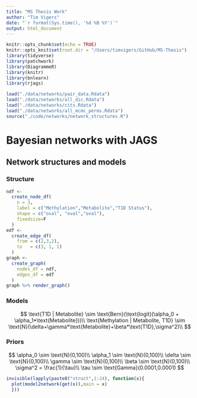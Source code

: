 ```yaml
---
title: "MS Thesis Work"
author: "Tim Vigers"
date: "`r format(Sys.time(), '%d %B %Y')`"
output: html_document
---
```


```r
knitr::opts_chunk$set(echo = TRUE)
knitr::opts_knit$set(root.dir = "/Users/timvigers/GitHub/MS-Thesis")
library(tidyverse)
library(patchwork)
library(DiagrammeR)
library(knitr)
library(bnlearn)
library(rjags)
```

```r
load("./data/networks/pair_data.Rdata")
load("./data/networks/all_dic.Rdata")
load("./data/networks/cits.Rdata")
load("./data/networks/all_mcmc_perms.Rdata")
source("./code/networks/network_structures.R")
```

# Bayesian networks with JAGS

## Network structures and models

### Structure

```r
ndf <-
  create_node_df(
    n = 3,
    label = c("Methylation","Metabolite","T1D Status"),
    shape = c("oval", "oval","oval"),
    fixedsize=F
  )
edf <-
  create_edge_df(
    from = c(2,3,2),
    to   = c(3, 1, 1)
  )
graph <- 
  create_graph(
    nodes_df = ndf,
    edges_df = edf
  )
graph %>% render_graph()
```

### Models

$$
\text{T1D | Metabolite} \sim \text{Bern}(\text{logit}(\alpha_0 + \alpha_1*\text{Metabolite}))\\
\text{Methylation | Metabolite, T1D} \sim \text{N}(\delta+\gamma*\text{Metabolite}+\beta*\text{T1D},\sigma^2)\\
$$

### Priors

$$
\alpha_0 \sim \text{N}(0,100)\\
\alpha_1 \sim \text{N}(0,100)\\
\delta \sim \text{N}(0,100)\\
\gamma \sim \text{N}(0,100)\\
\beta \sim \text{N}(0,100)\\
\sigma^2 = \frac{1}{\tau}\\
\tau \sim \text{Gamma}(0.0001,0.0001)
$$

```r
invisible(lapply(paste0("struct",1:24), function(x){
  plot(model2network(get(x)),main = x)
  }))
```

<!-- ## Model comparisons -->

<!-- ### DIC distribution by network structure -->

<!-- ```{r echo=FALSE} -->
<!-- # Format DIC data -->
<!-- t = as.data.frame(t(all_dics)) -->
<!-- colnames(t) = paste0("struct",1:24) -->
<!-- t <- t %>% pivot_longer(struct1:struct24) -->
<!-- t$name = as.numeric(gsub("struct","",t$name)) -->
<!-- # Plot -->
<!-- ggplot(t,aes(x=factor(name),y=value)) +  -->
<!--   geom_boxplot() +  -->
<!--   xlab("Structure number") + ylab("DIC") + -->
<!--   theme_bw() +  -->
<!--   theme(axis.text.x = element_text(angle = 90)) -->
<!-- ``` -->

<!-- ### DIC differences  -->

<!-- ```{r echo=FALSE} -->
<!-- l =  -->
<!--   lapply(colnames(all_dics), function(x){ -->
<!--     dics = all_dics[,x] -->
<!--     pair = paste(cits[as.numeric(x),1],"-",cits[as.numeric(x),3]) -->
<!--     structs_1_2 = order(dics)[1:2] -->
<!--     structs_2_3 = order(dics)[2:3] -->
<!--     abs_diff_1_2 = diff(sort(dics)[1:2]) -->
<!--     abs_diff_2_3 = diff(sort(dics)[2:3]) -->
<!--     st = sd(dics) -->
<!--     stand_diff_1_2 = abs_diff_1_2 / st -->
<!--     stand_diff_2_3 = abs_diff_2_3 / st -->
<!--     data.frame("Pair" = pair, -->
<!--                "Abs.Diff.1.2" = abs_diff_1_2,"Std.Diff.1.2" = stand_diff_1_2, -->
<!--                "Qual.Diff.1.2" =  -->
<!--                  all.equal(model2network(as.character(all_structs[structs_1_2[1]])), -->
<!--                            model2network(as.character(all_structs[structs_1_2[2]]))), -->
<!--                "Abs.Diff.2.3" = abs_diff_2_3,"Std.Diff.2.3" = stand_diff_2_3, -->
<!--                "Qual.Diff.2.3" =  -->
<!--                  all.equal(model2network(as.character(all_structs[structs_2_3[1]])), -->
<!--                            model2network(as.character(all_structs[structs_2_3[2]])))) -->
<!--   }) -->
<!-- dic_diff_table = do.call(rbind,l) -->
<!-- colnames(dic_diff_table) =  -->
<!--   c("Pair","Abs. Diff. Best-Second","Std. Diff. Best-Second", -->
<!--     "Qual. Diff. Best-Second", -->
<!--     "Abs. Diff. Second-Third","Std. Diff. Second-Third", -->
<!--     "Qual. Diff. Second-Third") -->
<!-- # Print 1 - 2 and 2 - 3 differences -->
<!-- kable(dic_diff_table %>%  -->
<!--         pivot_longer(c(`Qual. Diff. Best-Second`,`Qual. Diff. Second-Third`)) %>% -->
<!--         group_by(name, value) %>% count()) -->
<!-- # Plot diff. distribution -->
<!-- diff_plot = dic_diff_table %>% -->
<!--   pivot_longer(c(`Abs. Diff. Best-Second`,`Std. Diff. Best-Second`, -->
<!--                `Abs. Diff. Second-Third`,`Std. Diff. Second-Third`)) -->
<!-- # Absolute -->
<!-- adp =  -->
<!--   ggplot(diff_plot[diff_plot$name %in% c("Abs. Diff. Best-Second", -->
<!--                                          "Abs. Diff. Second-Third"),]) +  -->
<!--   theme_bw() + theme(plot.title = element_text(hjust = 0.5)) +  -->
<!--   ggtitle("Absolute DIC Difference") -->
<!-- # Densities -->
<!-- adp +  -->
<!--   geom_density(aes(x = value,fill = name),alpha = 0.5) +  -->
<!--   theme(legend.title = element_blank()) -->
<!-- # Boxplots -->
<!-- adp + geom_boxplot(aes(x = name,y = value,fill = name)) +  -->
<!--   theme(legend.position = "none") + xlab("") -->

<!-- # Standardized -->
<!-- adp =  -->
<!--   ggplot(diff_plot[diff_plot$name %in% c("Abs. Diff. Best-Second", -->
<!--                                          "Abs. Diff. Second-Third"),]) +  -->
<!--   theme_bw() + theme(plot.title = element_text(hjust = 0.5)) +  -->
<!--   ggtitle("Absolute DIC Difference") -->

<!-- sdp =  -->
<!--   ggplot(diff_plot[diff_plot$name %in% c("Std. Diff. Best-Second", -->
<!--                                          "Std. Diff. Second-Third"),]) +  -->
<!--   theme_bw() + theme(plot.title = element_text(hjust = 0.5)) +  -->
<!--   theme_bw() + ggtitle("Standardized DIC Difference") -->
<!-- # Densities -->
<!-- sdp +  -->
<!--   geom_density(aes(x = value,fill = name),alpha = 0.5) +  -->
<!--   theme(legend.title = element_blank()) -->
<!-- # Boxplots -->
<!-- sdp + geom_boxplot(aes(x = name,y = value,fill = name)) +  -->
<!--   theme(legend.position = "none") + xlab("") -->
<!-- ``` -->

<!-- ## Permutation tests -->

<!-- ```{r echo=FALSE,eval=FALSE} -->
<!-- l = lapply(all_perms, function(x){ -->
<!--   t = t(as.data.frame(x)) -->
<!--   t -->
<!-- }) -->
<!-- ``` -->

<!-- ## Potential problems -->

<!-- ### DIC -->

<!-- - "From Bayesian perspective, DIC is not theoretically justified since it measures the fit of the model when the parameters are fixed to the posterior expectation and is not therefore an unbiased estimate of the true generalization utility." (Piironen & Vehtari, 2017) -->

<!-- - "The numerical experiments show that the over-fitting in the selection may be a potential problem and hinder the model selection considerably. This is the case especially when the dataset is small (high variance in the utility estimates) and the number of models under comparison large (large number of variables). Especially vulnerable methods for this type of overfitting are CV, WAIC, DIC and other methods that rely on data reuse and have therefore relatively high variance in the utility estimates." (Piironen & Vehtari, 2017) -->

<!-- ### Priors -->

<!-- Tim was wrong about gamma priors causing problems. This issue is specific to logistic models with random effects, where the prior is $b_i \sim N(0,\frac{1}{\lambda})$. The Piironen paper can be a little unclear, so maybe we need a better resource. -->

<!-- # References -->

<!-- - Piironen, J., & Vehtari, A. (2017). Comparison of Bayesian predictive methods for model selection. Statistics and Computing, 27(3), 711–735. https://doi.org/10.1007/s11222-016-9649-y -->